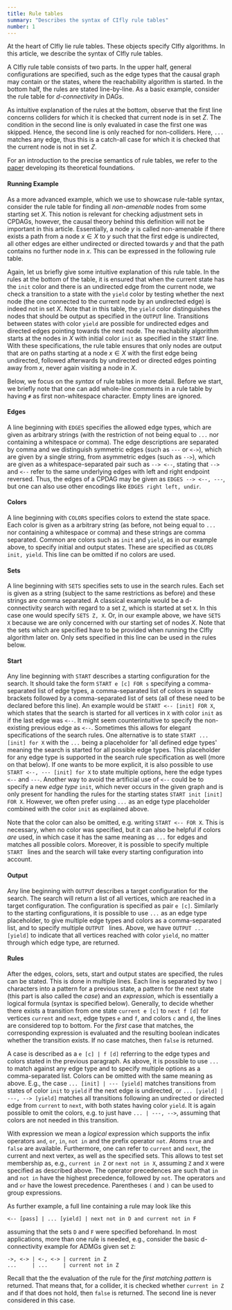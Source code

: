 ```yaml
---
title: Rule tables
summary: "Describes the syntax of CIfly rule tables"
number: 1
---
```



At the heart of CIfly lie rule tables. These objects specify CIfly algorithms. In this article, we describe the syntax of CIfly rule tables. 

A CIfly rule table consists of two parts. In the upper half, general configurations are specified, such as the edge types that the causal graph may contain or the states, where the reachability algorithm is started. In the bottom half, the rules are stated line-by-line. 
As a basic example, consider the rule table for *d-connectivity* in DAGs. 

<Ruletable id="dsep" suppressButton={true}/>

As intuitive explanation of the rules at the bottom, observe that the first line concerns colliders for which it is checked that current node is in set $Z$. The condition in the second line is only evaluated in case the first one was skipped. Hence, the second line is only reached for non-colliders. Here, ```...``` matches any edge, thus this is a catch-all case for which it is checked that the current node is not in set $Z$. 

For an introduction to the precise semantics of rule tables, we refer to the [paper](https://arxiv.org) developing its theoretical foundations. 

#### Running Example
As a more advanced example, which we use to showcase rule-table syntax, consider the rule table for finding all *non-amenable* nodes from some starting set $X$. This notion is relevant for checking adjustment sets in CPDAGs, however, the causal theory behind this definition will not be important in this article. Essentially, a node $y$ is called non-amenable if there exists a path from a node $x \in X$ to $y$ such that the first edge is undirected, all other edges are either undirected or directed towards $y$ and that the path contains no further node in $x$.  This can be expressed in the following rule table. 

<Ruletable id="not_amenable_cpdag" suppressButton={true}/>

Again, let us briefly give some intuitive explanation of this rule table. In the rules at the bottom of the table, it is ensured that when the current state has the ```init``` color and there is an undirected edge from the current node, we check a transition to a state with the ```yield``` color by testing whether the next node (the one connected to the current node by an undirected edge) is indeed not in set $X$. Note that in this table, the ```yield``` color distinguishes the nodes that should be output as specified in the ```OUTPUT``` line. Transitions between states with color ```yield``` are possible for undirected edges and directed edges pointing towards the next node. The reachability algorithm starts at the nodes in $X$ with initial color ```init``` as specified in the ```START``` line. With these specifications, the rule table ensures that only nodes are output that are on paths starting at a node $x \in X$ with the first edge being undirected, followed afterwards by undirected or directed edges pointing away from $x$, never again visiting a node in $X$. 

Below, we focus on the *syntax* of rule tables in more detail. Before we start, we briefly note that one can add whole-line comments in a rule table by having ```#``` as first non-whitespace character. Empty lines are ignored. 

#### Edges

A line beginning with ```EDGES``` specifies the allowed edge types, which are given as arbitrary strings (with the restriction of not being equal to ```...``` nor containing a whitespace or comma).  The edge descriptions are separated by comma and we distinguish symmetric edges (such as ```---``` or ```<->```), which are given by a single string, from asymmetric edges (such as ```-->```), which are given as a whitespace-separated pair such as ```--> <--```, stating that ```-->``` and ```<--``` refer to the same underlying edges with left and right endpoint reversed. Thus, the edges of a CPDAG may be given as ```EDGES --> <--, ---```, but one can also use other encodings like ```EDGES right left, undir```. 

#### Colors
A line beginning with ```COLORS``` specifies colors to extend the state space. Each color is given as a arbitrary string (as before, not being equal to ```...``` nor containing a whitespace or comma) and these strings are comma separated. Common are colors such as ```init``` and ```yield```, as in our example above, to specify initial and output states. These are specified as ```COLORS init, yield```. This line can be omitted if no colors are used. 

#### Sets
A line beginning with ```SETS``` specifies sets to use in the search rules. Each set is given as a string (subject to the same restrictions as before) and these strings are comma separated. A classical example would be a d-connectivity search with regard to a set ```Z```, which is started at set ```X```. In this case one would specify ```SETS Z, X```. Or, in our example above, we have ```SETS X``` because we are only concerned with our starting set of nodes $X$. Note that the sets which are specified have to be provided when running the CIfly algorithm later on. Only sets specified in this line can be used in the rules below. 

#### Start
Any line beginning with ```START``` describes a starting configuration for the search. It should take the form ```START e [c] FOR s```  specifying a comma-separated list of edge types, a comma-separated list of colors in square brackets followed by a comma-separated list of sets (all of these need to be declared before this line). An example would be ```START <-- [init] FOR X```, which states that the search is started for all vertices in ```X``` with color ```init``` as if the last edge was ```<--```. It might seem counterintuitive to specify the non-existing previous edge as ```<--```. Sometimes this allows for elegant specifications of the search rules. One alternative is to state ```START ... [init] for X``` with the ```...``` being a placeholder for 'all defined edge types' meaning the search is started for all possible edge types. This placeholder for any edge type is supported in the search rule specification as well (more on that below). If one wants to be more explicit, it is also possible to use ```START <--, --- [init] for X``` to state multiple options, here the edge types ```<--``` and ```---```. Another way to avoid the artificial use of ```<--``` could be to specify a new *edge type* ```init```, which never occurs in the given graph and is only present for handling the rules for the starting states ```START init [init] FOR X```. However, we often prefer using ```...``` as an edge type placeholder combined with the color ```init``` as explained above. 

Note that the color can also be omitted, e.g. writing ```START <-- FOR X```. This is necessary, when no color was specified, but it can also be helpful if colors *are* used, in which case it has the same meaning as ```...``` for edges and matches all possible colors. Moreover, it is possible to specify multiple ```START ``` lines and the search will take every starting configuration into account. 

#### Output
Any line beginning with ```OUTPUT``` describes a target configuration for the search. The search will return a list of all vertices, which are reached in a target configuration. The configuration is specified as pair ```e [c]```. Similarly to the starting configurations, it is possible to use ```...``` as an edge type placeholder, to give multiple edge types and colors as a comma-separated list, and to specify multiple ```OUTPUT ``` lines. Above, we have ```OUTPUT ... [yield]``` to indicate that all vertices reached with color ```yield```, no matter through which edge type, are returned. 

#### Rules
After the edges, colors, sets, start and output states are specified, the rules can be stated. This is done in multiple lines. Each line is separated by two ```|``` characters into a pattern for a previous state, a pattern for the next state (this part is also called the *case*) and an *expression*, which is essentially a logical formula (syntax is specified below). Generally, to decide whether there exists a transition from one state ```current e [c]``` to ```next f [d]``` for vertices ```current``` and ```next```, edge types ```e``` and ```f```, and colors ```c``` and ```d```, the lines are considered top to bottom. For the *first* case that matches, the corresponding expression is evaluated and the resulting boolean indicates whether the transition exists. If no case matches, then ```false``` is returned. 

A case is described as a ```e [c] | f [d]``` referring to the edge types and colors stated in the previous paragraph. As above, it is possible to use ```...``` to match against any edge type and to specify multiple options as a comma-separated list. Colors can be omitted with the same meaning as above. E.g., the case ```... [init] | --- [yield]``` matches transitions from states of color ```init``` to ```yield``` if the next edge is undirected, or ```... [yield] | ---, --> [yield]``` matches all transitions following an undirected or directed edge from ```current``` to ```next```, with both states having color ```yield```. It is again possible to omit the colors, e.g. to just have ```... | ---, -->```, assuming that colors are not needed in this transition. 

With expression we mean a *logical* expression which supports the infix operators ```and```, ```or```, ```in```, ```not in``` and the prefix operator ```not```. Atoms ```true``` and ```false``` are available. Furthermore, one can refer to ```current``` and ```next```, the current and next vertex, as well as the specified sets. This allows to test set membership as, e.g., ```current in Z``` or ```next not in X```, assuming ```Z``` and ```X``` were specified as described above. The operator precedences are such that ```in``` and ```not in``` have the highest precedence, followed by ```not```. The operators ```and``` and ```or``` have the lowest precedence. Parentheses ```(``` and ```)``` can be used to group expressions. 

As further example, a full line containing a rule may look like this
```cifly
<-- [pass] | ... [yield] | next not in D and current not in F
```
assuming that the sets ```D``` and ```F``` were specified beforehand. 
In most applications, more than one rule is needed, e.g., consider the basic d-connectivity example for ADMGs given set ```Z```:
```cifly
->, <-> | <-, <-> | current in Z
...     | ...     | current not in Z
```
Recall that the the evaluation of the rule for the *first matching pattern* is returned. That means that, for a collider, it is checked whether ```current in Z``` and if that does not hold, then ```false``` is returned. The second line is never considered in this case.
